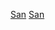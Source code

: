 {{Navbox 
|name = 旧金山影评人协会奖
|title=[[旧金山影评人协会|旧金山影评人协会奖]]
|listclass = hlist
|state = {{{state|autocollapse}}}
|group1=现今常设奖项
|list1=
* {{le|舊金山影評人協會獎最佳男主角|San Francisco Bay Area Film Critics Circle Award for Best Actor|最佳男主角}}
* {{le|舊金山影評人協會獎最佳女主角|San Francisco Bay Area Film Critics Circle Award for Best Actress|最佳女主角}}
* {{le|舊金山影評人協會獎最佳動畫片|San Francisco Bay Area Film Critics Circle Award for Best Animated Feature|最佳動畫片}}
* {{le|舊金山影評人協會獎最佳攝影|San Francisco Bay Area Film Critics Circle Award for Best Cinematography|最佳攝影}}
* {{le|舊金山影評人協會獎最佳紀錄片|San Francisco Bay Area Film Critics Circle Award for Best Documentary Film|最佳紀錄片}}
* {{le|舊金山影評人協會獎最佳導演|San Francisco Bay Area Film Critics Circle Award for Best Director|最佳導演}}
* {{le|舊金山影評人協會獎最佳外語片|San Francisco Bay Area Film Critics Circle Award for Best Foreign Language Film|最佳外語片}}
* {{le|舊金山影評人協會獎最佳電影|San Francisco Bay Area Film Critics Circle Award for Best Film|最佳影片}}
* {{le|舊金山影評人協會獎最佳改編劇本|San Francisco Bay Area Film Critics Circle Award for Best Adapted Screenplay|最佳改編劇本}}
* {{le|舊金山影評人協會獎最佳原創劇本|San Francisco Bay Area Film Critics Circle Award for Best Original Screenplay|最佳原創劇本}}
* {{le|舊金山影評人協會獎最佳男配角|San Francisco Bay Area Film Critics Circle Award for Best Supporting Actor|最佳男配角}}
* {{le|舊金山影評人協會獎最佳女配角|San Francisco Bay Area Film Critics Circle Award for Best Supporting Actress|最佳女配角}}

|group2=曾设奖项
|list2=
* {{le|舊金山影評人協會獎最佳劇本|San Francisco Bay Area Film Critics Circle Award for Best Screenplay|最佳劇本}}（2004—2005）

|group3= 历届奖项
|list3=
* [[第1届旧金山影评人协会奖|2002]]
* {{le|2003年舊金山影評人協會獎|San Francisco Bay Area Film Critics Circle Awards 2003|2003}}
* {{le|2004年舊金山影評人協會獎|San Francisco Bay Area Film Critics Circle Awards 2004|2004}}
* [[第4届旧金山影评人协会奖|2005]]
* [[第5届旧金山影评人协会奖|2006]]
* [[第6届旧金山影评人协会奖|2007]]
* [[第7届旧金山影评人协会奖|2008]]
* [[第8届旧金山影评人协会奖|2009]]
* [[第9届旧金山影评人协会奖|2010]]
* [[第10届旧金山影评人协会奖|2011]]
* [[第11届旧金山影评人协会奖|2012]]
* [[第12届旧金山影评人协会奖|2013]]
* {{le|2014年舊金山影評人協會獎|San Francisco Bay Area Film Critics Circle Awards 2014|2014}}
* {{le|2015年舊金山影評人協會獎|San Francisco Bay Area Film Critics Circle Awards 2015|2015}}
* {{le|2016年舊金山影評人協會獎|San Francisco Bay Area Film Critics Circle Awards 2016|2016}}
* {{le|2017年舊金山影評人協會獎|San Francisco Bay Area Film Critics Circle Awards 2017|2017}}
* {{le|2018年舊金山影評人協會獎|San Francisco Bay Area Film Critics Circle Awards 2018|2018}}
* {{le|2019年舊金山影評人協會獎|San Francisco Bay Area Film Critics Circle Awards 2019|2019}}
* [[2020年舊金山影評人協會獎|2020]]
* [[2021年舊金山影評人協會獎|2021]]
}}
[[Category:旧金山影评人协会奖|San]]
<noinclude>
{{collapsible option}}
[[Category:美国电影奖项模板|San]]
</noinclude>